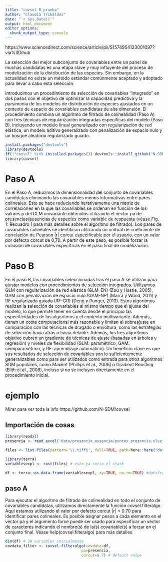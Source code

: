 ```yaml
---
title: "covsel R prueba"
author: "Claudia Tribaldos"
date: "`r Sys.Date()`"
output: html_document
editor_options: 
  chunk_output_type: console
---
```


https://www.sciencedirect.com/science/article/pii/S1574954123001097?via%3Dihub

La selección del mejor subconjunto de covariables entre un panel de muchas candidatas es una etapa clave y muy influyente del proceso de modelización de la distribución de las especies. Sin embargo, en la actualidad no existe un método estándar comúnmente aceptado y adoptado para llevar a cabo esta selección.

Introducimos un procedimiento de selección de covariables "integrado" en dos pasos con el objetivo de optimizar la capacidad predictiva y la parsimonia de los modelos de distribución de especies ajustados en un contexto de espacio de covariables candidatas de alta dimensión. El procedimiento combina un algoritmo de filtrado de colinealidad (Paso A) con tres técnicas de regularización integradas específicas del modelo (Paso B), incluyendo un modelo lineal generalizado con regularización de red elástica, un modelo aditivo generalizado con penalización de espacio nulo y un bosque aleatorio regularizado guiado.

```r
install.packages("devtools")
library(devtools)
if(!"covsel" %in% installed.packages()) devtools::install_github("N-SDM/covsel")
library(covsel)
```


# Paso A 

En el Paso A, reducimos la dimensionalidad del conjunto de covariables candidatas eliminando las covariables menos informativas entre pares colineales. Esto se hace reduciendo iterativamente una matriz de correlaciones en la que las covariables se ordenan en función de los valores p del GLM univariante obtenidos utilizando el vector pa de presencias/ausencias de especies como variable de respuesta (véase Fig. 1: Recuadro 1 para más detalles sobre el algoritmo de filtrado). Los pares de covariables colineales se identifican utilizando un umbral de coeficiente de correlación de Pearson |r| corcut especificable por el usuario, con un valor por defecto corcut de 0,70. A partir de este paso, es posible forzar la inclusión de covariables específicas en el paso final de modelización.


# Paso B 

En el paso B, las covariables seleccionadas tras el paso A se utilizan para ajustar modelos con procedimientos de selección integrados. Utilizamos GLM con regularización de red elástica (GLM-EN) (Zou y Hastie, 2005), GAM con penalización de espacio nulo (GAM-NP) (Marra y Wood, 2011) y RF regularizada guiada (RF-GR) (Deng y Runger, 2013). 
Estos algoritmos realizan la selección de covariables al mismo tiempo que el ajuste del modelo, lo que permite tener en cuenta desde el principio las especificidades de los algoritmos y el contexto multivariante. 
Además, tienen un coste computacional más razonable y limitan el sobreajuste en comparación con las técnicas de dragado o envoltura, como las estrategias de selección hacia atrás o hacia delante. Además, los tres algoritmos objetivo cubren un gradiente de técnicas de ajuste (basadas en árboles y regresión) y niveles de flexibilidad (GLM: paramétrico, GAM: semiparamétrico, y RF: aprendizaje automático). Un beneficio clave es que sus resultados de selección de covariables son lo suficientemente generalizables como para ser utilizados como entrada para otros algoritmos SDM populares, como Maxent (Phillips et al., 2006) o Gradient Boosting (Elith et al., 2008), incluso si no se incluyen directamente en el procedimiento inicial.

# ejemplo 

Mirar para ver toda la info https://github.com/N-SDM/covsel

## Importación de cosas

```r
library(readxl)
presencia <- read_excel("data/presencia_ausencia/puntos_presencia.xlsx")
```

```r
files <- list.files(pattern='\\.tiff$', full=TRUE, path=here::here("data/variablesexpl"))

library(terra)
variablesexpl <- rast(files) # esto ya sería el stack 

df <- terra::as.data.frame(variablesexpl, xy=TRUE, na.rm=TRUE) #dataframe de todas las variables ambientales 
```

## paso A 

Para ejecutar el algoritmo de filtrado de colinealidad en todo el conjunto de covariables candidatas, utilizamos directamente la función covsel.filteralgo. Aquí estamos utilizando el valor por defecto corcut |r| < 0.70 para identificar pares colineales. Es posible asignar pesos a cada elemento en el vector pa y el argumento force puede ser usado para especificar un vector de caracteres indicando el nombre(s) de la(s) covariable(s) a forzar en el conjunto final. Véase help(covsel.filteralgo) para más detalles.

```r
dim(df) # 38 variables inicialmente 
covdata_filter <- covsel.filteralgo(covdata=df,
                                  pa=presencia,
                                  corcut=0.7) # default value
```

